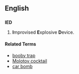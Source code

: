 ==English==
==={{initialism}}===
'''IED'''
# '''I'''mprovised '''E'''xplosive '''D'''evice.
====Related Terms====
*[[booby trap]]
*[[Molotov cocktail]]
*[[car bomb]]